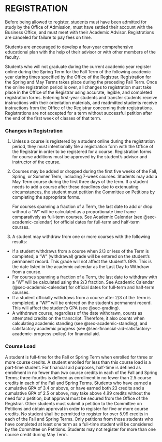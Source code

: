 # REGISTRATION


Before being allowed to register, students must have been admitted for study by the Office of Admission, must have settled their account with the Business Office, and must meet with their Academic Advisor. Registrations are canceled for failure to pay fees on time. 

Students are encouraged to develop a four-year comprehensive educational plan with the help of their advisor or with other members of the faculty. 

Students who will not graduate during the current academic year register online during the Spring Term for the Fall Term of the following academic year during times specified by the Office of the Registrar. Registration for the Spring and May Terms takes place during the preceding Fall Term. Once the online registration period is over, all changes to registration must take place in the Office of the Registrar using accurate, legible, and completed registration forms. Entering first-year students and transfer students receive instructions with their orientation materials, and readmitted students receive instructions from the Office of the Registrar concerning their registrations. Registrations are not accepted for a term without successful petition after the end of the first week of classes of that term. 

### Changes in Registration 
1. Unless a course is registered by a student online during the registration period, they must intentionally file a registration form with the Office of the Registrar in order to be registered for a course.  Registration forms for course additions must be approved by the student’s advisor and instructor of the course. 
2. Courses may be added or dropped during the first five weeks of the Fall, Spring, or Summer Term, including 7-week courses. Students may add a May Term course during the first three days of the term. If a student needs to add a course after these deadlines due to extenuating circumstances, the student must petition the Committee on Petitions by completing the appropriate forms.

    For courses spanning a fraction of a Term, the last date to add or drop without a “W” will be calculated as a proportionate time frame comparatively as full-term courses.  See Academic Calendar (see @sec-academic-calendar) for official dates for full-term and half-term courses.

3. A student may withdraw from one or more courses with the following results: 
  - If a student withdraws from a course when 2/3 or less of the Term is completed, a “W” (withdrawal) grade will be entered on the student’s permanent record. This grade will not affect the student’s GPA. This is the date listed in the academic calendar as the Last Day to Withdraw from a course.   
  - For courses spanning a fraction of a Term, the last date to withdraw with a “W” will be calculated using the 2/3 fraction.  See Academic Calendar (@sec-academic-calendar) for official dates for full-term and half-term courses.
  - If a student officially withdraws from a course after 2/3 of the Term is completed, a “WF” will be entered on the student’s permanent record. This will affect the student’s GPA (see @sec-grading). 
  - A withdrawn course, regardless of the date withdrawn, counts as attempted credits on the transcript. Therefore, it also counts when calculating academic standing (see @sec-academic-standing), and satisfactory academic progress (see @sec-financial-aid-satisfactory-academic-progress-policy) for financial aid.

### Course Load {#sec-course-load}

A student is full-time for the Fall or Spring Term when enrolled for three or more course credits. A student enrolled for less than this course load is a part-time student. For financial aid purposes, half-time is defined as enrollment in no fewer than two course credits in each of the Fall and Spring Terms; three-fourths is defined as enrollment in no fewer than 2.5 course credits in each of the Fall and Spring Terms. Students who have earned a cumulative GPA of 3.4 or above, or have earned both 23 credits and a cumulative GPA of 2.5 or above, may take above 4.99 credits without the need for a petition, but approval must be secured from the Office of the Registrar. Other students must submit a petition to the Committee on Petitions and obtain approval in order to register for five or more course credits. No student shall be permitted to register for over 5.99 credits in each of the Fall and Spring Terms. Only petitions from those students who have completed at least one term as a full-time student will be considered by the Committee on Petitions.  Students may not register for more than one course credit during May Term.

